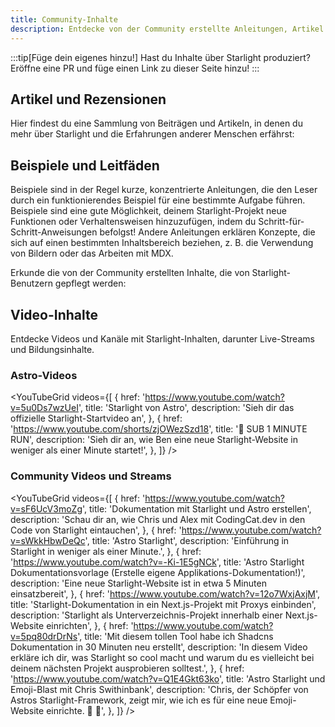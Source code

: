 ```yaml
---
title: Community-Inhalte
description: Entdecke von der Community erstellte Anleitungen, Artikel und Videos, die dir helfen, Starlight zu erlernen und zu bauen!
---
```


:::tip[Füge dein eigenes hinzu!]
Hast du Inhalte über Starlight produziert?
Eröffne eine PR und füge einen Link zu dieser Seite hinzu!
:::


## Artikel und Rezensionen

Hier findest du eine Sammlung von Beiträgen und Artikeln, in denen du mehr über Starlight und die Erfahrungen anderer Menschen erfährst:

<CardGrid>
	<LinkCard
		href="https://devm.io/open-source/starlight-astro"
		title="Statische Website-Erstellung mit Starlight"
		description="“Bei der Entwicklung von Komponenten ist keine Idee zu groß oder zu klein“ - ein Interview mit Chris Swithinbank, Starlight Leiter"
	/>
	<LinkCard
		href="https://frontendatscale.com/blog/hybrid-frontend-architecture/"
		title="Hybride Frontend-Architektur mit Astro und Starlight"
		description="Maxi Ferreira und Ben Holmes bauen eine Dokumentationswebsite mit Starlight, TinaCMS und einem interaktiven API Playground mit Authentifizierung."
	/>
	<LinkCard
		href="https://www.olets.dev/posts/comparing-docs-site-builders-vuepress-vs-starlight/"
		title="Vergleich von Dokumentations&shy;websites-Frameworks: VuePress vs. Starlight"
		description="Wie schneiden diese beiden Frameworks ab?"
	/>
	<LinkCard
		href="https://astro.build/case-studies/wp-engine/"
		title="Fallstudie: Senkung der Entwicklungskosten"
		description="Wie WP Engine mit Astro's Starlight die Entwicklungskosten um über 50% senken konnte."
	/>
	<LinkCard
		href="https://maciekpalmowski.dev/blog/building-a-documentation-site-using-astro-starlight/"
		title="Aufbau einer Dokumentationswebsite mit Astro Starlight"
		description="Maciek Palmowski beschreibt, wie Patchstack seine Dokumentation zu Starlight migriert hat"
	/>
	<LinkCard
		href="https://blog.cloudflare.com/open-source-all-the-way-down-upgrading-our-developer-documentation/"
		title="Open Source von Anfang bis Ende"
		description="Wie Cloudflare Starlight benutzt hat, um seine Entwickler&shy;dokumentation zu verbessern."
	/>
	<LinkCard
		href="https://starlight-changelog.netlify.app/"
		title="Starlight Changelog"
		description="Sieh dir alle Veröffentlichungen des @astrojs/starlight-Pakets auf einer einzigen schönen Website an."
	/>
</CardGrid>

## Beispiele und Leitfäden

Beispiele sind in der Regel kurze, konzentrierte Anleitungen, die den Leser durch ein funktionierendes Beispiel für eine bestimmte Aufgabe führen. Beispiele sind eine gute Möglichkeit, deinem Starlight-Projekt neue Funktionen oder Verhaltensweisen hinzuzufügen, indem du Schritt-für-Schritt-Anweisungen befolgst! Andere Anleitungen erklären Konzepte, die sich auf einen bestimmten Inhaltsbereich beziehen, z. B. die Verwendung von Bildern oder das Arbeiten mit MDX.

Erkunde die von der Community erstellten Inhalte, die von Starlight-Benutzern gepflegt werden:

<CardGrid>
	<LinkCard
		href="https://www.webpro.nl/scraps/versioned-docs-with-starlight-and-vercel"
		title="Versionierte Dokumentation mit Starlight & Vercel"
		description="Ein Leitfaden für die Implementierung separater Versionen der Dokumentation für jede Hauptversion eines Projekts"
	/>
	<LinkCard
		href="https://hideoo.dev/notes/starlight-heading-links"
		title="Links zu Starlight Überschriften hinzufügen"
		description="Eine Anleitung zur Verwendung eines Rehype-Plugins, um Links zu bestimmten Abschnitten deiner Dokumentation zu teilen"
	/>
	<LinkCard
		href="https://blog.otterlord.dev/posts/starlight-sponsors/"
		title="Füge Sponsoren zu deiner Starlight-Website hinzu"
		description="Eine Anleitung zur Implementierung einer benutzerdefinierten Sponsorenkomponente in deiner Dokumentations-Seitenleiste"
	/>
	<LinkCard
		href="https://hideoo.dev/notes/starlight-og-images"
		title="Open Graph Bilder zu Starlight hinzufügen"
		description="Ein Leitfaden zur Erstellung von sozialen Bildern und den entsprechenden Meta-Tags für deine Website"
	/>
	<LinkCard
		href="https://hideoo.dev/notes/starlight-third-party-icon-sets"
		title="Iconsets von Drittanbietern in Starlight verwenden"
		description="Eine Anleitung zur Verwendung von unplugin-icons, um die Auswahl an verfügbaren Symbolen für Starlight zu erweitern"
	/>
	<LinkCard
		href="https://hideoo.dev/notes/starlight-custom-html-head"
		title="Bearbeite den HTML-Kopf von Starlight-Websites"
		description="Lerne, wie du gängige Kopfinhalte wie Webanalysen, Schriftarten und Skripte hinzufügen kannst"
	/>
	<LinkCard
		href="https://dev.to/mrrobot/publishing-documentation-with-astro-starlight-691"
		title="Dokumentation mit Astro Starlight veröffentlichen"
		description="Erste Schritte mit der Starlight-Dokumentation"
	/>
	<LinkCard
		href="https://events-3bg.pages.dev/jotter/starlight/guide/"
		title="Aktiviere Ansichtsübergänge"
		description="Hol dir das SPA-ähnliche Aussehen und Gefühl mit der Unterstützung der Ansichtsübergänge aus dem Bag of Tricks"
	/>
	<LinkCard
		href="https://jamcomments.com/posts/structured-data-with-starlight"
		title="Hinzufügen von strukturierten Daten zu Starlight-Websites"
		description="Lerne, wie du dynamische JSON-LD strukturierte Daten für deine Dokumentations&shy;websites erstellst."
	/>
	<LinkCard
		href="https://starlight-examples.netlify.app/"
		title="Starlight Beispiele"
		description="Eine Sammlung von StackBlitz-Einbettungen, die zeigen, wie man in Starlight-Dokumentations&shy;websites praktische Dinge tun kann."
	/>
</CardGrid>

## Video-Inhalte

Entdecke Videos und Kanäle mit Starlight-Inhalten, darunter Live-Streams und Bildungsinhalte.


### Astro-Videos

<YouTubeGrid
	videos={[
		{
			href: 'https://www.youtube.com/watch?v=5u0Ds7wzUeI',
			title: 'Starlight von Astro',
			description: 'Sieh dir das offizielle Starlight-Startvideo an',
		},
		{
			href: 'https://www.youtube.com/shorts/zjOWezSzd18',
			title: '🌟 SUB 1 MINUTE RUN',
			description:
				'Sieh dir an, wie Ben eine neue Starlight-Website in weniger als einer Minute startet!',
		},
	]}
/>

### Community Videos und Streams

<YouTubeGrid
	videos={[
		{
			href: 'https://www.youtube.com/watch?v=sF6UcV3moZg',
			title: 'Dokumentation mit Starlight und Astro erstellen',
			description:
				'Schau dir an, wie Chris und Alex mit CodingCat.dev in den Code von Starlight eintauchen',
		},
		{
			href: 'https://www.youtube.com/watch?v=sWkkHbwDeQc',
			title: 'Astro Starlight',
			description: 'Einführung in Starlight in weniger als einer Minute.',
		},
		{
			href: 'https://www.youtube.com/watch?v=-Ki-1E5gNCk',
			title:
				'Astro Starlight Dokumentations&shy;vorlage (Erstelle eigene Applikations-Dokumentation!)',
			description:
				'Eine neue Starlight-Website ist in etwa 5 Minuten einsatzbereit',
		},
		{
			href: 'https://www.youtube.com/watch?v=12o7WxjAxjM',
			title:
				'Starlight-Dokumentation in ein Next.js-Projekt mit Proxys einbinden',
			description:
				'Starlight als Unterverzeichnis-Projekt innerhalb einer Next.js-Website einrichten',
		},
		{
			href: 'https://www.youtube.com/watch?v=5pq80drDrNs',
			title:
				'Mit diesem tollen Tool habe ich Shadcns Dokumentation in 30 Minuten neu erstellt',
			description:
				'In diesem Video erkläre ich dir, was Starlight so cool macht und warum du es vielleicht bei deinem nächsten Projekt ausprobieren solltest.',
		},
		{
			href: 'https://www.youtube.com/watch?v=Q1E4Gkt63ko',
			title: 'Astro Starlight und Emoji-Blast mit Chris Swithinbank',
			description:
				'Chris, der Schöpfer von Astros Starlight-Framework, zeigt mir, wie ich es für eine neue Emoji-Website einrichte. 🌟 🎇',
		},
	]}
/>
